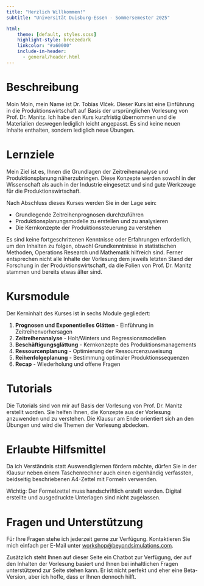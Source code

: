 ```yaml
---
title: "Herzlich Willkommen!"
subtitle: "Universität Duisburg-Essen - Sommersemester 2025"

html:
    theme: [default, styles.scss]
    highlight-style: breezedark
    linkcolor: "#a60000"
    include-in-header:
      - general/header.html
---
```


# Beschreibung

Moin Moin, mein Name ist Dr. Tobias Vlćek. Dieser Kurs ist eine Einführung in die Produktionswirtschaft auf Basis der ursprünglichen Vorlesung von Prof. Dr. Manitz. Ich habe den Kurs kurzfristig übernommen und die Materialien deswegen lediglich leicht angepasst. Es sind keine neuen Inhalte enthalten, sondern lediglich neue Übungen.

# Lernziele

Mein Ziel ist es, Ihnen die Grundlagen der Zeitreihenanalyse und Produktionsplanung näherzubringen. Diese Konzepte werden sowohl in der Wissenschaft als auch in der Industrie eingesetzt und sind gute Werkzeuge für die Produktionswirtschaft.

Nach Abschluss dieses Kurses werden Sie in der Lage sein:

- Grundlegende Zeitreihenprognosen durchzuführen
- Produktionsplanungsmodelle zu erstellen und zu analysieren
- Die Kernkonzepte der Produktionssteuerung zu verstehen

Es sind keine fortgeschrittenen Kenntnisse oder Erfahrungen erforderlich, um den Inhalten zu folgen, obwohl Grundkenntnisse in statistischen Methoden, Operations Research und Mathematik hilfreich sind. Ferner entsprechen nicht alle Inhalte der Vorlesung dem jeweils letzten Stand der Forschung in der Produktionswirtschaft, da die Folien von Prof. Dr. Manitz stammen und bereits etwas älter sind. 

# Kursmodule
Der Kerninhalt des Kurses ist in sechs Module gegliedert:

1. **Prognosen und Exponentielles Glätten** - Einführung in Zeitreihenvorhersagen
2. **Zeitreihenanalyse** - Holt/Winters und Regressionsmodellen
3. **Beschäftigungsglättung** - Kernkonzepte des Produktionsmanagements
4. **Ressourcenplanung** - Optimierung der Ressourcenzuweisung
5. **Reihenfolgeplanung** - Bestimmung optimaler Produktionssequenzen
6. **Recap** - Wiederholung und offene Fragen

# Tutorials

Die Tutorials sind von mir auf Basis der Vorlesung von Prof. Dr. Manitz erstellt worden. Sie helfen Ihnen, die Konzepte aus der Vorlesung anzuwenden und zu verstehen. Die Klausur am Ende orientiert sich an den Übungen und wird die Themen der Vorlesung abdecken.

# Erlaubte Hilfsmittel

Da ich Verständnis statt Auswendiglernen fördern möchte, dürfen Sie in der Klausur neben einem Taschenrechner auch einen eigenhändig verfassten, beidseitig beschriebenen A4-Zettel mit Formeln verwenden.

:::{.callout-tip}
Wichtig: Der Formelzettel muss handschriftlich erstellt werden. Digital erstellte und ausgedruckte Unterlagen sind nicht zugelassen.
:::

# Fragen und Unterstützung

Für Ihre Fragen stehe ich jederzeit gerne zur Verfügung. Kontaktieren Sie mich einfach per E-Mail unter [workshop@beyondsimulations.com](mailto:workshop@beyondsimulations.com?subject=Produktionswirtschaft%3A%20%3CIhr%20Betreff%3E). 

Zusätzlich steht Ihnen auf dieser Seite ein Chatbot zur Verfügung, der auf den Inhalten der Vorlesung basiert und Ihnen bei inhaltlichen Fragen unterstützend zur Seite stehen kann. Er ist nicht perfekt und eher eine Beta-Version, aber ich hoffe, dass er Ihnen dennoch hilft.
